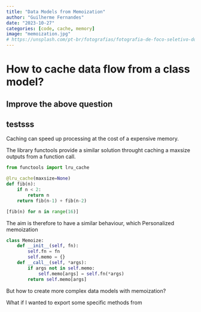 ```yaml
---
title: "Data Models from Memoization"
author: "Guilherme Fernandes"
date: "2023-10-27"
categories: [code, cache, memory]
image: "memoization.jpg"
# https://unsplash.com/pt-br/fotografias/fotografia-de-foco-seletivo-do-lote-de-notas-adesivas-escritas-kiBXqqRicBU
---
```

# How to cache data flow from a class model?
## Improve the above question

## testsss  

Caching can speed up processing at the cost of a expensive memory. 

The library functools provide a similar solution throught caching a maxsize outputs from a function call.

```python
from functools import lru_cache

@lru_cache(maxsize=None)
def fib(n):
    if n < 2:
        return n
    return fib(n-1) + fib(n-2)

[fib(n) for n in range(16)]

```

The aim is therefore to have a similar behaviour, which 
Personalized  memoization

```python
class Memoize:
    def __init__(self, fn):
        self.fn = fn
        self.memo = {}
    def __call__(self, *args):
        if args not in self.memo:
            self.memo[args] = self.fn(*args)
        return self.memo[args]
```

But how to create more complex data models with memoization?

What if I wanted to export some specific methods from 